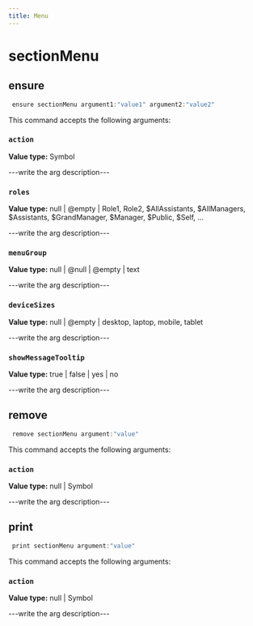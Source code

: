 ```yaml
---
title: Menu
---
```


# sectionMenu

## ensure

```js filename="Terminal" copy
 ensure sectionMenu argument1:"value1" argument2:"value2"
```

This command accepts the following arguments:

### `action`
**Value type:** Symbol

---write the arg description---

### `roles`
**Value type:** null | @empty | Role1, Role2, $AllAssistants, $AllManagers, $Assistants, $GrandManager, $Manager, $Public, $Self, ...

---write the arg description---

### `menuGroup`
**Value type:** null | @null | @empty | text

---write the arg description---

### `deviceSizes`
**Value type:** null | @empty | desktop, laptop, mobile, tablet

---write the arg description---

### `showMessageTooltip`
**Value type:** true | false | yes | no

---write the arg description---


## remove

```js filename="Terminal" copy
 remove sectionMenu argument:"value"
```

This command accepts the following arguments:

### `action`
**Value type:** null | Symbol

---write the arg description---


## print

```js filename="Terminal" copy
 print sectionMenu argument:"value"
```

This command accepts the following arguments:

### `action`
**Value type:** null | Symbol

---write the arg description---


